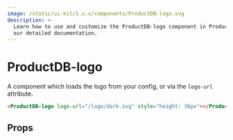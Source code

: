 ```yaml
---
image: /static/ui-kit/1.x.x/components/ProductDB-logo.svg
description: >-
  Learn how to use and customize the ProductDB-logo component in ProductDB's UI Kit with
  our detailed documentation.
---
```


# ProductDB-logo

A component which loads the logo from your config, or via the `logo-url` attribute.

```html
<ProductDB-logo logo-url="/logo/dark.svg" style="height: 36px"></ProductDB-logo>
```

## Props

<PropsTable of="ProductDB-logo" />

<head>
  <title>UI Kit ProductDB-logo</title>
</head>
